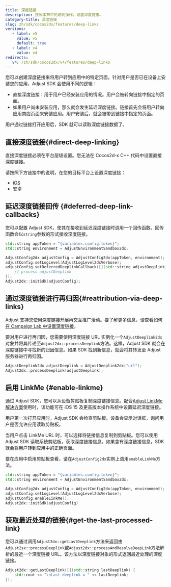 ```yaml
---
title: 深度链接
description: 按照本节中的说明操作，设置深度链接。
category-title: 深度链接
slug: zh/sdk/cocos2dx/features/deep-links
versions:
   - label: v5
     value: v5
     default: true
   - label: v4
     value: v4
redirects:
   v4: /zh/sdk/cocos2dx/v4/features/deep-links
---
```


您可以创建深度链接来将用户转到应用中的特定页面。针对用户是否已在设备上安装您的应用，Adjust SDK 会使用不同的逻辑：

- 直接深度链接：用于用户已经安装应用的情况。用户会被转向链接中指定的页面。
- 如果用户尚未安装应用，那么就会发生延迟深度链接。链接首先会将用户转向应用商店页面来安装应用。用户安装后，就会被带到链接中指定的页面。

用户通过链接打开应用后，SDK 就可以读取深度链接数据了。

## 直接深度链接{#direct-deep-linking}

直接深度链接必须在平台层级设置。您无法在 Cocos2d\-x C\+\+ 代码中设置直接深度链接。

请按照下方链接中的说明，在您的目标平台上设置深度链接：

- [iOS](/zh/sdk/ios/features/deep-links/direct)
- [安卓](/zh/sdk/android/features/deep-links)

## 延迟深度链接回传 {#deferred-deep-link-callbacks}

您可以配置 Adjust SDK，使其在接收到延迟深度链接时调用一个回传函数。回传函数会以`string`参数的形式接收深度链接。

```cpp
std::string appToken = "{variables.config.token}";
std::string environment = AdjustEnvironmentSandbox2dx;

AdjustConfig2dx adjustConfig = AdjustConfig2dx(appToken, environment);
adjustConfig.setLogLevel(AdjustLogLevel2dxVerbose);
adjustConfig.setDeferredDeeplinkCallback([](std::string adjustDeeplink) {
    // process adjustDeeplink
});
Adjust2dx::initSdk(adjustConfig);
```

## 通过深度链接进行再归因{#reattribution-via-deep-links}

Adjust 支持您使用深度链接开展再交互推广活动。要了解更多信息，请查看如何[在 Campaign Lab 中设置深度链接](https://help.adjust.com/zh/article/deep-links)。

要对用户进行再归因，您需要使用深度链接 URL 实例化一个`AdjustDeeplink2dx`对象并将其传递至`Adjust2dx::processDeeplink`方法。这样，Adjust SDK 就会在深度链接中寻找新的归因信息。如果 SDK 找到新信息，就会将其转发至 Adjust 服务器进行再归因。

```cpp
AdjustDeeplink2dx adjustDeeplink = AdjustDeeplink2dx("url");
Adjust2dx::processDeeplink(adjustDeeplink);
```

## 启用 LinkMe {#enable-linkme}

通过 Adjust SDK，您可以从设备剪贴板复制深度链接信息。配合[Adjust LinkMe 解决方案](https://help.adjust.com/zh/article/linkme)使用时，该功能可在 iOS 15 及更高版本操作系统中设置延迟深度链接。

<Callout type="important">

用户第一次打开应用时，Adjust SDK 会检查剪贴板。设备会显示对话框，询问用户是否允许应用读取剪贴板。

</Callout>

当用户点击 LinkMe URL 时，可以选择将链接信息复制到剪贴板。您可以使用 Adjust SDK 读取系统剪贴板，获取深度链接信息。如果含有深度链接信息，SDK 就会将用户转到应用中的正确页面。

要在应用中启用剪贴板查看，请在`AdjustConfig2dx`实例上调用`enableLinkMe`方法。

```cpp
std::string appToken = "{variables.config.token}";
std::string environment = AdjustEnvironmentSandbox2dx;

AdjustConfig2dx adjustConfig = AdjustConfig2dx(appToken, environment);
adjustConfig.setLogLevel(AdjustLogLevel2dxVerbose);
adjustConfig.enableLinkMe();
Adjust2dx::initSdk(adjustConfig)
```

## 获取最近处理的链接{#get-the-last-processed-link}

您可以通过调用`Adjust2dx::getLastDeeplink`方法来返回由`Adjust2sx::processDeeplink`或`Adjust2dx::processAndResolveDeepLink`方法解析的最近一个深度链接 URL。该方法以深度链接对象的形式返回最近处理的深度链接。

```cpp
Adjust2dx::getLastDeeplink([](std::string lastDeeplink) {
    std::cout << "\nLast deeplink = " << lastDeeplink;
});
```
